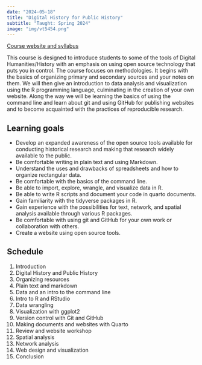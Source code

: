 ```yaml
---
date: "2024-05-18"
title: "Digital History for Public History"
subtitle: "Taught: Spring 2024"
image: "img/vt5454.png"
---
```


[Course website and syllabus](https://jessesadler.github.io/vt5454-s24/)

This course is designed to introduce students to some of the tools of Digital Humanities/History with an emphasis on using open source technology that puts you in control. The course focuses on methodologies. It begins with the basics of organizing primary and secondary sources and your notes on them. We will then give an introduction to data analysis and visualization using the R programming language, culminating in the creation of your own website. Along the way we will be learning the basics of using the command line and learn about git and using GitHub for publishing websites and to become acquainted with the practices of reproducible research.

## Learning goals

- Develop an expanded awareness of the open source tools available for conducting historical research and making that research widely available to the public.
- Be comfortable writing in plain text and using Markdown.
- Understand the uses and drawbacks of spreadsheets and how to organize rectangular data.
- Be comfortable with the basics of the command line.
- Be able to import, explore, wrangle, and visualize data in R.
- Be able to write R scripts and document your code in quarto documents.
- Gain familiarity with the tidyverse packages in R.
- Gain experience with the possibilities for text, network, and spatial analysis available through various R packages.
- Be comfortable with using git and GitHub for your own work or collaboration with others.
- Create a website using open source tools.

## Schedule

1. Introduction
2. Digital History and Public History
3. Organizing resources
4. Plain text and markdown
5. Data and an intro to the command line
6. Intro to R and RStudio
7. Data wrangling
8. Visualization with ggplot2
9. Version control with Git and GitHub
10. Making documents and websites with Quarto
11. Review and website workshop
12. Spatial analysis
13. Network analysis
14. Web design and visualization
15. Conclusion
